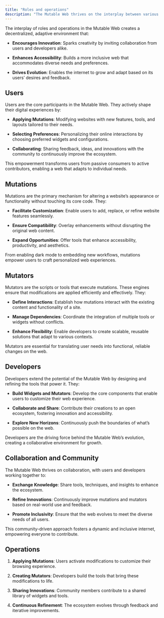 ```yaml
---
title: "Roles and operations"
description: "The Mutable Web thrives on the interplay between various roles and operations, which collectively drive its functionality and adaptability. This decentralized ecosystem empowers users and developers to collaborate, customize, and innovate, making the web more dynamic and user-centric. Let’s dive into the key roles and operations that make this ecosystem work."
---
```


<Info>
  The interplay of roles and operations in the Mutable Web creates a decentralized, adaptive environment that:

  * **Encourages Innovation**: Sparks creativity by inviting collaboration from users and developers alike.

  * **Enhances Accessibility**: Builds a more inclusive web that accommodates diverse needs and preferences.

  * **Drives Evolution**: Enables the internet to grow and adapt based on its users’ desires and feedback.
</Info>

## Users

Users are the core participants in the Mutable Web. They actively shape their digital experiences by:

* **Applying Mutations**: Modifying websites with new features, tools, and layouts tailored to their needs.

* **Selecting Preferences**: Personalizing their online interactions by choosing preferred widgets and configurations.

* **Collaborating**: Sharing feedback, ideas, and innovations with the community to continuously improve the ecosystem.

This empowerment transforms users from passive consumers to active contributors, enabling a web that adapts to individual needs.

## Mutations

Mutations are the primary mechanism for altering a website’s appearance or functionality without touching its core code. They:

* **Facilitate Customization**: Enable users to add, replace, or refine website features seamlessly.

* **Ensure Compatibility**: Overlay enhancements without disrupting the original web content.

* **Expand Opportunities**: Offer tools that enhance accessibility, productivity, and aesthetics.

From enabling dark mode to embedding new workflows, mutations empower users to craft personalized web experiences.

## Mutators

Mutators are the scripts or tools that execute mutations. These engines ensure that modifications are applied efficiently and effectively. They:

* **Define Interactions**: Establish how mutations interact with the existing content and functionality of a site.

* **Manage Dependencies**: Coordinate the integration of multiple tools or widgets without conflicts.

* **Enhance Flexibility**: Enable developers to create scalable, reusable solutions that adapt to various contexts.

Mutators are essential for translating user needs into functional, reliable changes on the web.

## Developers

Developers extend the potential of the Mutable Web by designing and refining the tools that power it. They:

* **Build Widgets and Mutators**: Develop the core components that enable users to customize their web experience.

* **Collaborate and Share**: Contribute their creations to an open ecosystem, fostering innovation and accessibility.

* **Explore New Horizons**: Continuously push the boundaries of what’s possible on the web.

Developers are the driving force behind the Mutable Web’s evolution, creating a collaborative environment for growth.

## Collaboration and Community

The Mutable Web thrives on collaboration, with users and developers working together to:

* **Exchange Knowledge**: Share tools, techniques, and insights to enhance the ecosystem.

* **Refine Innovations**: Continuously improve mutations and mutators based on real-world use and feedback.

* **Promote Inclusivity**: Ensure that the web evolves to meet the diverse needs of all users.

This community-driven approach fosters a dynamic and inclusive internet, empowering everyone to contribute.

## Operations

1. **Applying Mutations**: Users activate modifications to customize their browsing experience.

2. **Creating Mutators**: Developers build the tools that bring these modifications to life.

3. **Sharing Innovations**: Community members contribute to a shared library of widgets and tools.

4. **Continuous Refinement**: The ecosystem evolves through feedback and iterative improvements.